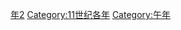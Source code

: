 {{Catnav|頁面分類|历史|歷史時代|年|11世纪各年}}

{{catmore}}
{{Commons category|1042}}

[[Category:1040年代|年2]]
[[Category:11世纪各年|Category:11世纪各年]]
[[Category:午年|Category:午年]]